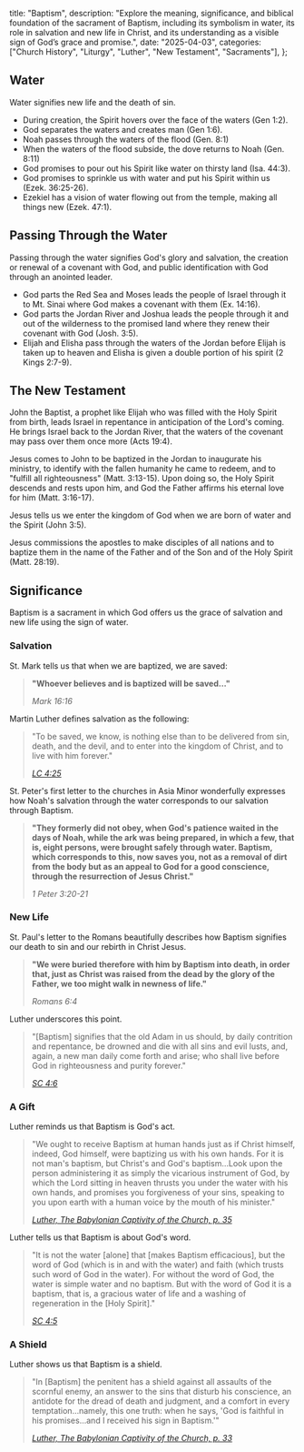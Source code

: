   title: "Baptism",
  description: "Explore the meaning, significance, and biblical foundation of the sacrament of Baptism, including its symbolism in water, its role in salvation and new life in Christ, and its understanding as a visible sign of God’s grace and promise.",
  date: "2025-04-03",
  categories: ["Church History", "Liturgy", "Luther", "New Testament", "Sacraments"],
};

## Water

Water signifies new life and the death of sin.

- During creation, the Spirit hovers over the face of the waters (Gen 1:2).
- God separates the waters and creates man (Gen 1:6).
- Noah passes through the waters of the flood (Gen. 8:1)
- When the waters of the flood subside, the dove returns to Noah (Gen. 8:11)
- God promises to pour out his Spirit like water on thirsty land (Isa. 44:3).
- God promises to sprinkle us with water and put his Spirit within us (Ezek. 36:25-26).
- Ezekiel has a vision of water flowing out from the temple, making all things new (Ezek. 47:1).

## Passing Through the Water

Passing through the water signifies God's glory and salvation, the creation or renewal of a covenant with God, and public identification with God through an anointed leader.

- God parts the Red Sea and Moses leads the people of Israel through it to Mt. Sinai where God makes a covenant with them (Ex. 14:16).
- God parts the Jordan River and Joshua leads the people through it and out of the wilderness to the promised land where they renew their covenant with God (Josh. 3:5).
- Elijah and Elisha pass through the waters of the Jordan before Elijah is taken up to heaven and Elisha is given a double portion of his spirit (2 Kings 2:7-9).

## The New Testament

John the Baptist, a prophet like Elijah who was filled with the Holy Spirit from birth, leads Israel in repentance in anticipation of the Lord's coming. He brings Israel back to the Jordan River, that the waters of the covenant may pass over them once more (Acts 19:4).

Jesus comes to John to be baptized in the Jordan to inaugurate his ministry, to identify with the fallen humanity he came to redeem, and to "fulfill all righteousness" (Matt. 3:13-15). Upon doing so, the Holy Spirit descends and rests upon him, and God the Father affirms his eternal love for him (Matt. 3:16-17).

Jesus tells us we enter the kingdom of God when we are born of water and the Spirit (John 3:5).

Jesus commissions the apostles to make disciples of all nations and to baptize them in the name of the Father and of the Son and of the Holy Spirit (Matt. 28:19).

## Significance

Baptism is a sacrament in which God offers us the grace of salvation and new life using the sign of water.

### Salvation

St. Mark tells us that when we are baptized, we are saved:

> **"Whoever believes and is baptized will be saved…"**
>
> <cite>Mark 16:16</cite>

Martin Luther defines salvation as the following:

> "To be saved, we know, is nothing else than to be delivered from sin, death, and the devil, and to enter into the kingdom of Christ, and to live with him forever."
>
> <cite>[LC 4:25](https://bookofconcord.org/large-catechism/holy-baptism/#lc-iv-0025-text)</cite>

St. Peter's first letter to the churches in Asia Minor wonderfully expresses how Noah's salvation through the water corresponds to our salvation through Baptism.

> **"They formerly did not obey, when God's patience waited in the days of Noah, while the ark was being prepared, in which a few, that is, eight persons, were brought safely through water. Baptism, which corresponds to this, now saves you, not as a removal of dirt from the body but as an appeal to God for a good conscience, through the resurrection of Jesus Christ."**
>
> <cite>1 Peter 3:20-21</cite>

### New Life

St. Paul's letter to the Romans beautifully describes how Baptism signifies our death to sin and our rebirth in Christ Jesus.

> **"We were buried therefore with him by Baptism into death, in order that, just as Christ was raised from the dead by the glory of the Father, we too might walk in newness of life."**
>
> <cite>Romans 6:4</cite>

Luther underscores this point.

> "[Baptism] signifies that the old Adam in us should, by daily contrition and repentance, be drowned and die with all sins and evil lusts, and, again, a new man daily come forth and arise; who shall live before God in righteousness and purity forever."
>
> <cite>[SC 4:6](https://bookofconcord.org/small-catechism/the-sacrament-of-holy-baptism/#sc-baptism-0006)</cite>

### A Gift

Luther reminds us that Baptism is God's act.

> "We ought to receive Baptism at human hands just as if Christ himself, indeed, God himself, were baptizing us with his own hands. For it is not man's baptism, but Christ's and God's baptism…Look upon the person administering it as simply the vicarious instrument of God, by which the Lord sitting in heaven thrusts you under the water with his own hands, and promises you forgiveness of your sins, speaking to you upon earth with a human voice by the mouth of his minister."
>
> <cite>[Luther, The Babylonian Captivity of the Church, p. 35](https://www.onthewing.org/user/Luther%20-%20Babylonian%20Captivity.pdf)</cite>

Luther tells us that Baptism is about God's word.

> "It is not the water [alone] that [makes Baptism efficacious], but the word of God (which is in and with the water) and faith (which trusts such word of God in the water). For without the word of God, the water is simple water and no baptism. But with the word of God it is a baptism, that is, a gracious water of life and a washing of regeneration in the [Holy Spirit]."
>
> <cite>[SC 4:5](https://bookofconcord.org/small-catechism/the-sacrament-of-holy-baptism/#sc-baptism-0005)</cite>

### A Shield

Luther shows us that Baptism is a shield.

> "In [Baptism] the penitent has a shield against all assaults of the scornful enemy, an answer to the sins that disturb his conscience, an antidote for the dread of death and judgment, and a comfort in every temptation…namely, this one truth: when he says, 'God is faithful in his promises…and I received his sign in Baptism.'"
>
> <cite>[Luther, The Babylonian Captivity of the Church, p. 33](https://www.onthewing.org/user/Luther%20-%20Babylonian%20Captivity.pdf)</cite>
